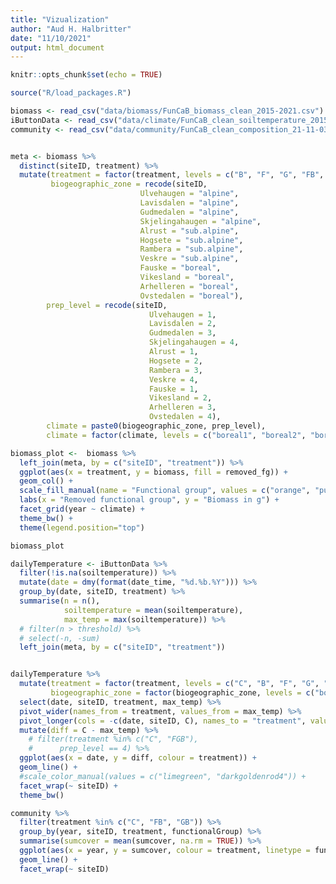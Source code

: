 ```yaml
---
title: "Vizualization"
author: "Aud H. Halbritter"
date: "11/10/2021"
output: html_document
---
```


```r
knitr::opts_chunk$set(echo = TRUE)

source("R/load_packages.R")

biomass <- read_csv("data/biomass/FunCaB_biomass_clean_2015-2021.csv")
iButtonData <- read_csv("data/climate/FunCaB_clean_soiltemperature_2015-2017.csv")
community <- read_csv("data/community/FunCaB_clean_composition_21-11-03.csv")


meta <- biomass %>% 
  distinct(siteID, treatment) %>% 
  mutate(treatment = factor(treatment, levels = c("B", "F", "G", "FB", "GB", "GF", "FGB")),
         biogeographic_zone = recode(siteID,
                             Ulvehaugen = "alpine",
                             Lavisdalen = "alpine",
                             Gudmedalen = "alpine",
                             Skjelingahaugen = "alpine",
                             Alrust = "sub.alpine",
                             Hogsete = "sub.alpine",
                             Rambera = "sub.alpine",
                             Veskre = "sub.alpine",
                             Fauske = "boreal",
                             Vikesland = "boreal",
                             Arhelleren = "boreal",
                             Ovstedalen = "boreal"),
        prep_level = recode(siteID,
                               Ulvehaugen = 1,
                               Lavisdalen = 2,
                               Gudmedalen = 3,
                               Skjelingahaugen = 4,
                               Alrust = 1,
                               Hogsete = 2,
                               Rambera = 3,
                               Veskre = 4,
                               Fauske = 1,
                               Vikesland = 2,
                               Arhelleren = 3,
                               Ovstedalen = 4),
        climate = paste0(biogeographic_zone, prep_level),
        climate = factor(climate, levels = c("boreal1", "boreal2", "boreal3", "boreal4", "sub.alpine1", "sub.alpine2", "sub.alpine3", "sub.alpine4", "alpine1", "alpine2", "alpine3", "alpine4")))

```



```r

biomass_plot <-  biomass %>% 
  left_join(meta, by = c("siteID", "treatment")) %>% 
  ggplot(aes(x = treatment, y = biomass, fill = removed_fg)) +
  geom_col() +
  scale_fill_manual(name = "Functional group", values = c("orange", "purple", "limegreen")) +
  labs(x = "Removed functional group", y = "Biomass in g") +
  facet_grid(year ~ climate) +
  theme_bw() +
  theme(legend.position="top")

biomass_plot

```

```r
dailyTemperature <- iButtonData %>%
  filter(!is.na(soiltemperature)) %>%
  mutate(date = dmy(format(date_time, "%d.%b.%Y"))) %>%
  group_by(date, siteID, treatment) %>%
  summarise(n = n(),
            soiltemperature = mean(soiltemperature),
            max_temp = max(soiltemperature)) %>%
  # filter(n > threshold) %>%
  # select(-n, -sum)
  left_join(meta, by = c("siteID", "treatment"))


dailyTemperature %>%
  mutate(treatment = factor(treatment, levels = c("C", "B", "F", "G", "FB", "GB", "GF", "FGB")),
         biogeographic_zone = factor(biogeographic_zone, levels = c("boreal", "sub.alpine", "alpine"))) %>% 
  select(date, siteID, treatment, max_temp) %>%
  pivot_wider(names_from = treatment, values_from = max_temp) %>%
  pivot_longer(cols = -c(date, siteID, C), names_to = "treatment", values_to = "max_temp") %>%
  mutate(diff = C - max_temp) %>%
    # filter(treatment %in% c("C", "FGB"),
    #      prep_level == 4) %>%
  ggplot(aes(x = date, y = diff, colour = treatment)) +
  geom_line() +
  #scale_color_manual(values = c("limegreen", "darkgoldenrod4")) +
  facet_wrap(~ siteID) +
  theme_bw()

```


``` r

community %>% 
  filter(treatment %in% c("C", "FB", "GB")) %>% 
  group_by(year, siteID, treatment, functionalGroup) %>% 
  summarise(sumcover = mean(sumcover, na.rm = TRUE)) %>% 
  ggplot(aes(x = year, y = sumcover, colour = treatment, linetype = functionalGroup)) +
  geom_line() +
  facet_wrap(~ siteID)





```




